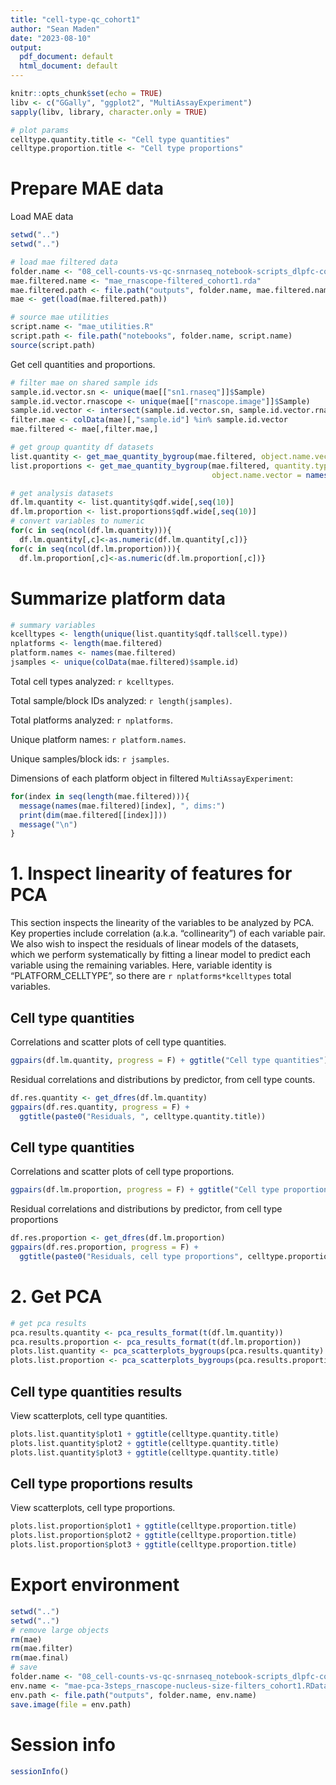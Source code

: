 ```yaml
---
title: "cell-type-qc_cohort1"
author: "Sean Maden"
date: "2023-08-10"
output:
  pdf_document: default
  html_document: default
---
```


```r
knitr::opts_chunk$set(echo = TRUE)
libv <- c("GGally", "ggplot2", "MultiAssayExperiment")
sapply(libv, library, character.only = TRUE)

# plot params
celltype.quantity.title <- "Cell type quantities"
celltype.proportion.title <- "Cell type proportions"
```

# Prepare MAE data

Load MAE data

```r
setwd("..")
setwd("..")

# load mae filtered data
folder.name <- "08_cell-counts-vs-qc-snrnaseq_notebook-scripts_dlpfc-cohort1"
mae.filtered.name <- "mae_rnascope-filtered_cohort1.rda"
mae.filtered.path <- file.path("outputs", folder.name, mae.filtered.name)
mae <- get(load(mae.filtered.path))

# source mae utilities
script.name <- "mae_utilities.R"
script.path <- file.path("notebooks", folder.name, script.name)
source(script.path)
```

Get cell quantities and proportions.

```r
# filter mae on shared sample ids
sample.id.vector.sn <- unique(mae[["sn1.rnaseq"]]$Sample)
sample.id.vector.rnascope <- unique(mae[["rnascope.image"]]$Sample)
sample.id.vector <- intersect(sample.id.vector.sn, sample.id.vector.rnascope)
filter.mae <- colData(mae)[,"sample.id"] %in% sample.id.vector
mae.filtered <- mae[,filter.mae,]

# get group quantity df datasets
list.quantity <- get_mae_quantity_bygroup(mae.filtered, object.name.vector = names(mae.filtered))
list.proportions <- get_mae_quantity_bygroup(mae.filtered, quantity.type = "proportions",
                                             object.name.vector = names(mae.filtered))

# get analysis datasets
df.lm.quantity <- list.quantity$qdf.wide[,seq(10)]
df.lm.proportion <- list.proportions$qdf.wide[,seq(10)]
# convert variables to numeric
for(c in seq(ncol(df.lm.quantity))){
  df.lm.quantity[,c]<-as.numeric(df.lm.quantity[,c])}
for(c in seq(ncol(df.lm.proportion))){
  df.lm.proportion[,c]<-as.numeric(df.lm.proportion[,c])}
```

# Summarize platform data

```r
# summary variables
kcelltypes <- length(unique(list.quantity$qdf.tall$cell.type))
nplatforms <- length(mae.filtered)
platform.names <- names(mae.filtered)
jsamples <- unique(colData(mae.filtered)$sample.id)
```

Total cell types analyzed: `r kcelltypes`.

Total sample/block IDs analyzed: `r length(jsamples)`.

Total platforms analyzed: `r nplatforms`.

Unique platform names: `r platform.names`.

Unique samples/block ids: `r jsamples`.

Dimensions of each platform object in filtered `MultiAssayExperiment`:

```r
for(index in seq(length(mae.filtered))){
  message(names(mae.filtered)[index], ", dims:")
  print(dim(mae.filtered[[index]]))
  message("\n")
}
```

# 1. Inspect linearity of features for PCA

This section inspects the linearity of the variables to be analyzed by PCA. Key properties 
include correlation (a.k.a. "collinearity") of each variable pair. We also wish to 
inspect the residuals of linear models of the datasets, which we perform systematically
by fitting a linear model to predict each variable using the remaining variables. Here, 
variable identity is "PLATFORM_CELLTYPE", so there are `r nplatforms*kcelltypes` 
total variables.

## Cell type quantities

Correlations and scatter plots of cell type quantities.

```r
ggpairs(df.lm.quantity, progress = F) + ggtitle("Cell type quantities")
```

Residual correlations and distributions by predictor, from cell type counts.

```r
df.res.quantity <- get_dfres(df.lm.quantity)
ggpairs(df.res.quantity, progress = F) + 
  ggtitle(paste0("Residuals, ", celltype.quantity.title))
```

## Cell type quantities

Correlations and scatter plots of cell type proportions.

```r
ggpairs(df.lm.proportion, progress = F) + ggtitle("Cell type proportions")
```

Residual correlations and distributions by predictor, from cell type proportions

```r
df.res.proportion <- get_dfres(df.lm.proportion)
ggpairs(df.res.proportion, progress = F) + 
  ggtitle(paste0("Residuals, cell type proportions", celltype.proportion.title))
```

# 2. Get PCA

```r
# get pca results
pca.results.quantity <- pca_results_format(t(df.lm.quantity))
pca.results.proportion <- pca_results_format(t(df.lm.proportion))
plots.list.quantity <- pca_scatterplots_bygroups(pca.results.quantity)
plots.list.proportion <- pca_scatterplots_bygroups(pca.results.proportion)
```

## Cell type quantities results

View scatterplots, cell type quantities.

```r
plots.list.quantity$plot1 + ggtitle(celltype.quantity.title)
plots.list.quantity$plot2 + ggtitle(celltype.quantity.title)
plots.list.quantity$plot3 + ggtitle(celltype.quantity.title)
```

## Cell type proportions results

View scatterplots, cell type proportions.

```r
plots.list.proportion$plot1 + ggtitle(celltype.proportion.title)
plots.list.proportion$plot2 + ggtitle(celltype.proportion.title)
plots.list.proportion$plot3 + ggtitle(celltype.proportion.title)
```

# Export environment

```r
setwd("..")
setwd("..")
# remove large objects
rm(mae)
rm(mae.filter)
rm(mae.final)
# save
folder.name <- "08_cell-counts-vs-qc-snrnaseq_notebook-scripts_dlpfc-cohort1"
env.name <- "mae-pca-3steps_rnascope-nucleus-size-filters_cohort1.RData"
env.path <- file.path("outputs", folder.name, env.name)
save.image(file = env.path)
```

# Session info

```r
sessionInfo()
```
